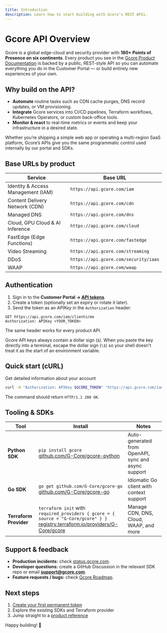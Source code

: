 ```yaml
---
title: Introduction
description: Learn how to start building with Gcore’s REST APIs.
---
```


# Gcore API Overview

Gcore is a global edge-cloud and security provider with **180+ Points of Presence on six continents**. Every product you see in the [Gcore Product Documentation](/home) is backed by a public, REST-style API so you can automate everything you do in the Customer Portal — or build entirely new experiences of your own.

## Why build on the API?

* **Automate** routine tasks such as CDN cache purges, DNS record updates, or VM provisioning.
* **Integrate** Gcore services into CI/CD pipelines, Terraform workflows, Kubernetes Operators, or custom back-office tools.
* **Monitor & react** to real-time metrics or events and keep your infrastructure in a desired state.

Whether you’re shipping a simple web app or operating a multi-region SaaS platform, Gcore’s APIs give you the same programmatic control used internally by our portal and SDKs.

## Base URLs by product

| Service | Base URL |
|---------|----------|
| Identity & Access Management (IAM) | `https://api.gcore.com/iam` |
| Content Delivery Network (CDN) | `https://api.gcore.com/cdn` |
| Managed DNS | `https://api.gcore.com/dns` |
| Cloud, GPU Cloud & AI Inference | `https://api.gcore.com/cloud` |
| FastEdge (Edge Functions) | `https://api.gcore.com/fastedge` |
| Video Streaming | `https://api.gcore.com/streaming` |
| DDoS | `https://api.gcore.com/security/iaas` |
| WAAP | `https://api.gcore.com/waap` |

## Authentication

1. Sign in to the **Customer Portal → [API tokens](https://portal.gcore.com/accounts/profile/api-tokens)**.
2. Create a token (optionally set an expiry or rotate it later).
3. Send the token as an *APIKey* in the `Authorization` header:

```http
GET https://api.gcore.com/iam/clients/me
Authorization: APIKey <YOUR_TOKEN>
```

The same header works for every product API.

<Warning>Gcore API keys always contain a dollar sign (`$`). When you paste the key directly into a terminal,
    escape the dollar sign (`\$`) so your shell doesn't treat it as the start of an environment variable.</Warning>

## Quick start (cURL)

Get detailed information about your account

```bash
curl -H "Authorization: APIKey $GCORE_TOKEN" "https://api.gcore.com/iam/clients/me"
```

The command should return `HTTP/1.1 200 OK`.

## Tooling & SDKs

| Tool | Install | Notes |
|------|---------|-------|
| **Python SDK** | `pip install gcore`<br/>[github.com/G-Core/gcore-python](https://github.com/G-Core/gcore-python) | Auto-generated from OpenAPI, sync and async support |
| **Go SDK** | `go get github.com/G-Core/gcore-go`<br/>[github.com/G-Core/gcore-go](https://github.com/G-Core/gcore-go) | Idiomatic Go client with context support |
| **Terraform Provider** | `terraform init` with<br/>`required_providers { gcore = { source = "G-Core/gcore" } }`<br/>[registry.terraform.io/providers/G-Core/gcore](https://registry.terraform.io/providers/G-Core/gcore) | Manage CDN, DNS, Cloud, WAAP, and more |

## Support & feedback

* **Production incidents:** check [status.gcore.com](https://status.gcore.com).
* **Developer questions:** create a GitHub Discussion in the relevant SDK repo or email **support@gcore.com**.
* **Feature requests / bugs:** check [Gcore Roadmap](https://roadmap.gcore.com/).

## Next steps

1. [Create your first permanent token](/account-settings/create-use-or-delete-a-permanent-api-token#create-a-permanent-api-token)
2. Explore the existing SDKs and Terraform provider
3. Jump straight to a [product reference](/api-reference/quick-access)

Happy building! 🚀
